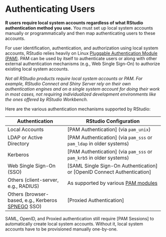 # Authenticating Users

**R users require local system accounts regardless of what RStudio authentication method you use.** You must set up local system accounts manually or programmatically and then map authenticating users to these accounts.

For user identification, authentication, and authorization using local system accounts, RStudio relies heavily on Linux [Pluggable Authentication Module (PAM)](http://en.wikipedia.org/wiki/Pluggable_authentication_module). PAM can be used by itself to authenticate users or along with other external authentication mechanisms (e.g., Web Single Sign-On) to authorize existing local system accounts.

::: {.callout-note}
*Not all RStudio products require local system accounts or PAM. For example, RStudio Connect and Shiny Server rely on their own authentication engines and on a single system account for doing their work in most cases, not requiring individualized development environments like the ones offered by RStudio Workbench.*
:::

Here are the various authentication mechanisms supported by RStudio:

| Authentication                                   | RStudio Configuration                                                         |
|--------------------------------------------------|-------------------------------------------------------------------------------|
| Local Accounts | [PAM Authentication] (via `pam_unix`) |
| LDAP or Active Directory | [PAM Authentication] (via `pam_sss` or `pam_ldap` in older systems) |
| Kerberos | [PAM Authentication] (via `pam_sss` or `pam_krb5` in older systems) |
| Web Single Sign-On (SSO) | [SAML Single Sign-On Authentication] or [OpenID Connect Authentication] |
| Others (client-server, e.g., RADIUS) | As supported by various [PAM modules](http://www.linux-pam.org/Linux-PAM-html/Linux-PAM_SAG.html) |
| Others (browser-based, e.g., Kerberos [SPNEGO](https://en.wikipedia.org/wiki/SPNEGO) SSO) | [Proxied Authentication] |

::: {.callout-note}
SAML, OpenID, and Proxied authentication still require [PAM Sessions] to automatically create local system accounts. Without it, local system accounts have to be provisioned manually one-by-one.
:::

